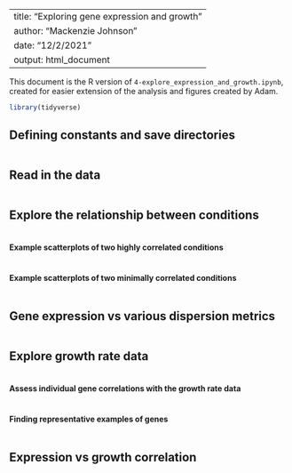 
---
title: "Exploring gene expression and growth"
author: "Mackenzie Johnson"
date: "12/2/2021"
output: html_document
---

This document is the R version of `4-explore_expression_and_growth.ipynb`, created for easier extension of the analysis and figures created by Adam.


```r
library(tidyverse)

```


## Defining constants and save directories

```r

```


## Read in the data

```r

```


## Explore the relationship between conditions

```r

```


#### Example scatterplots of two highly correlated conditions

```r

```


#### Example scatterplots of two minimally correlated conditions

```r

```


## Gene expression vs various dispersion metrics

```r

```


## Explore growth rate data

```r

```


#### Assess individual gene correlations with the growth rate data

```r

```


#### Finding representative examples of genes

```r

```


## Expression vs growth correlation

```r

```





